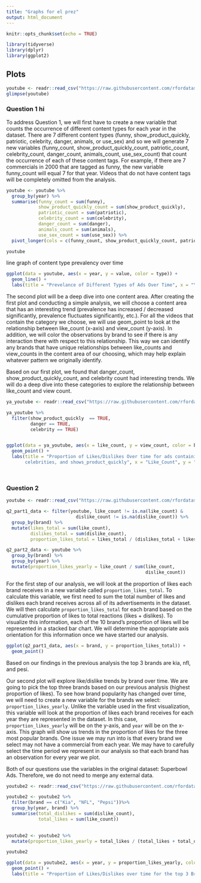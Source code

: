 ```yaml
---
title: "Graphs for el prez"
output: html_document
---
```


```r
knitr::opts_chunk$set(echo = TRUE)
```


```r
library(tidyverse)
library(dplyr)
library(ggplot2)
```

## Plots

```r
youtube <- readr::read_csv("https://raw.githubusercontent.com/rfordatascience/tidytuesday/master/data/2021/2021-03-02/youtube.csv")
glimpse(youtube)
```

### Question 1 hi

To address Question 1, we will first have to create a new variable that counts the occurrence of different content types for each year in the dataset. There are 7 different content types (funny, show_product_quickly, patriotic, celebrity, danger, animals, or use_sex) and so we will generate 7 new variables (funny_count, show_product_quickly_count, patriotic_count, celebrity_count, danger_count, animals_count, use_sex_count) that count the occurrence of each of these content tags. For example, if there are 7 commercials in 2000 that are tagged as funny, the new variable funny_count will equal 7 for that year. Videos that do not have content tags will be completely omitted from the analysis. 


```r
youtube <- youtube %>%
  group_by(year) %>%
  summarise(funny_count = sum(funny),
            show_product_quickly_count = sum(show_product_quickly),
            patriotic_count = sum(patriotic),
            celebrity_count = sum(celebrity),
            danger_count = sum(danger),
            animals_count = sum(animals),
            use_sex_count = sum(use_sex)) %>%
  pivot_longer(cols = c(funny_count, show_product_quickly_count, patriotic_count, celebrity_count, danger_count, animals_count, use_sex_count), names_to = "type")

youtube
```

line graph of content type prevalency over time

```r
ggplot(data = youtube, aes(x = year, y = value, color = type)) +
  geom_line() +
  labs(title = "Prevelance of Different Types of Ads Over Time", x = "Year", y = "Count")
```


The second plot will be a deep dive into one content area. After creating the first plot and conducting a simple analysis, we will choose a content area that has an interesting trend (prevalence has increased / decreased significantly, prevalence fluctuates significantly, etc.). For all the videos that contain the category we choose, we will use geom_point to look at the relationship between like_count (x-axis) and view_count (y-axis). In addition, we will color the observations by brand to see if there is any interaction there with respect to this relationship. This way we can identify any brands that have unique relationships between like_counts and view_counts in the content area of our choosing, which may help explain whatever pattern we originally identify.


Based on our first plot, we found that danger_count, show_product_quickly_count, and 
celebrity count had interesting trends. We will do a deep dive into these 
categories to explore the relationship between like_count and view count. 

```r

ya_youtube <- readr::read_csv("https://raw.githubusercontent.com/rfordatascience/tidytuesday/master/data/2021/2021-03-02/youtube.csv")

ya_youtube %>%
  filter(show_product_quickly  == TRUE, 
         danger == TRUE, 
         celebrity == TRUE)


ggplot(data = ya_youtube, aes(x = like_count, y = view_count, color = brand)) +
  geom_point() + 
  labs(title = "Proportion of Likes/Dislikes Over time for ads containing danger,
       celebrities, and shows_product_quickly", x = "Like_Count", y = "View_Count") + theme_minimal()




```



### Question 2





```r

youtube <- readr::read_csv("https://raw.githubusercontent.com/rfordatascience/tidytuesday/master/data/2021/2021-03-02/youtube.csv")

q2_part1_data <- filter(youtube, like_count != is.na(like_count) &
                          dislike_count != is.na(dislike_count)) %>%
  group_by(brand) %>%
  mutate(likes_total = sum(like_count),
         dislikes_total = sum(dislike_count),
         proportion_likes_total = likes_total / (dislikes_total + likes_total))

q2_part2_data <- youtube %>%
  group_by(brand) %>%
  group_by(year) %>%
  mutate(proportion_likes_yearly = like_count / sum(like_count,
                                                    dislike_count))


```

For the first step of our analysis, we will look at the proportion of
likes each brand receives in a new variable called
`proportion_likes_total`. To calculate this variable, we first need to
sum the total number of likes and dislikes each brand receives across
all of its advertisements in the dataset. We will then calculate
`proportion_likes_total` for each brand based on the cumulative
proportion of likes to total reactions (likes + dislikes). To visualize
this information, each of the 10 brand’s proportion of likes will be
represented in a stacked bar chart. We will determine the appropriate
axis orientation for this information once we have started our analysis.

```r

ggplot(q2_part1_data, aes(x = brand, y = proportion_likes_total)) + 
  geom_point() 

```


Based on our findings in the previous analysis the top 3 brands are kia, nfl, 
and pesi. 

Our second plot will explore like/dislike trends by brand over time. We
are going to pick the top three brands based on our previous analysis
(highest proportion of likes). To see how brand popularity has changed
over time, we will need to create a new variable for the brands we
select: `proportion_likes_yearly`. Unlike the variable used in the first
visualization, this variable will look at the proportion of likes each
brand receives for each year they are represented in the dataset. In
this case, `proportion_likes_yearly` will be on the y-axis, and `year`
will be on the x-axis. This graph will show us trends in the proportion
of likes for the three most popular brands. One issue we may run into is
that every brand we select may not have a commercial from each year. We
may have to carefully select the time period we represent in our
analysis so that each brand has an observation for every year we plot.

Both of our questions use the variables in the original dataset:
Superbowl Ads. Therefore, we do not need to merge any external data.

```r

youtube2 <- readr::read_csv("https://raw.githubusercontent.com/rfordatascience/tidytuesday/master/data/2021/2021-03-02/youtube.csv")

youtube2 <- youtube2 %>%
  filter(brand == c("Kia", "NFL", "Pepsi"))%>%
  group_by(year, brand) %>%
  summarise(total_dislikes = sum(dislike_count), 
            total_likes = sum(like_count))
                                 

youtube2 <- youtube2 %>%
  mutate(proportion_likes_yearly = total_likes / (total_likes + total_dislikes))

youtube2 
```
```r
ggplot(data = youtube2, aes(x = year, y = proportion_likes_yearly, color = brand)) +
  geom_point() + 
  labs(title = "Proportion of Likes/Dislikes over time for the top 3 Brands", x = "Year", y = "Count") + theme_minimal()
```

